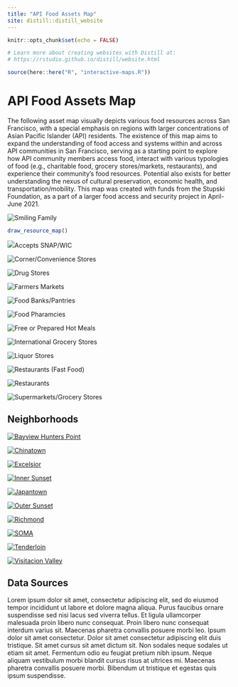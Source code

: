 ```yaml
---
title: "API Food Assets Map"
site: distill::distill_website
---
```


```r
knitr::opts_chunk$set(echo = FALSE)

# Learn more about creating websites with Distill at:
# https://rstudio.github.io/distill/website.html

```

<!-- <link href="https://unpkg.com/tailwindcss@^2/dist/tailwind.min.css" rel="stylesheet"> -->

```r
source(here::here("R", "interactive-maps.R"))
```



<div class="xl:grid xl:grid-cols-3 xl:gap-16 l-screen-inset mt-24 xl:mb-16 xl:mx-64">

<div class="xl:col-span-2">

<h1 class="text-4xl font-bold mb-4">API Food Assets Map</h1>

<p>The following asset map visually depicts various food resources across San Francisco, with a special emphasis on regions with larger concentrations of Asian Pacific Islander (API) residents. The existence of this map aims to expand the understanding of food access and systems within and across API communities in San Francisco, serving as a starting point to explore how API community members access food, interact with various typologies of food (e.g., charitable food, grocery stores/markets, restaurants), and experience their community’s food resources. Potential also exists for better understanding the nexus of cultural preservation, economic health, and transportation/mobility. This map was created with funds from the Stupski Foundation, as  a part of a larger food access and security project in April-June 2021.</p>
</div>

<div class="xl:col-span-1 mx-auto">
<img class="rounded-md shadow-md items-center h-full w-full" src="assets/family.jpg" alt="Smiling Family">
</div>





</div>



```r
draw_resource_map()
```


<div class="mx-auto inline text-gray-600"><img class="py-4 pr-2 inline" src="assets/accepts-snap-wic.svg"><span>Accepts SNAP/WIC</span></div>





<div class="sm:grid sm:grid-cols-2 xl:grid-cols-4 sm:gap-4 md:gap-8 l-page my-16">

<div>
<img src="assets/corner-stores-icon-summary.svg" alt="Corner/Convenience Stores">
</div>

<div>
<img src="assets/drug-stores-icon-summary.svg" alt="Drug Stores">
</div>

<div>
<img src="assets/farmers-market-icon-summary.svg" alt="Farmers Markets">
</div>

<div>
<img src="assets/food-banks-pantries-icon-summary.svg" alt="Food Banks/Pantries">
</div>

<div>
<img src="assets/food-pharmacy-icon-summary.svg" alt="Food Pharamcies">
</div>

<div>
<img src="assets/free-prepared-hot-meals-icon-summary.svg" alt="Free or Prepared Hot Meals">
</div>

<div>
<img src="assets/international-grocery-stores-icon-summary.svg" alt="International Grocery Stores">
</div>

<div>
<img src="assets/liquor-stores-icon-summary.svg" alt="Liquor Stores">
</div>

<div>
<img src="assets/restaurants-fast-food-icon-summary.svg" alt="Restaurants (Fast Food)">
</div>

<div>
<img src="assets/restaurants-icon-summary.svg" alt="Restaurants">
</div>


<div>
<img src="assets/supermarkets-icon-summary.svg" alt="Supermarkets/Grocery Stores">
</div></div>




<div class="l-screen-inset my-16">

<h2 class="text-4xl text-center font-bold mb-16">Neighborhoods</h2>

<div class="sm:grid sm:grid-cols-2 xl:grid-cols-5 sm:gap-16">

<div>
<a href="bayview-hunters-point.html">
<img src="assets/bayview-hunters-point.svg" alt="Bayview Hunters Point">
</a>
</div>

<div>
<a href="chinatown.html">
<img src="assets/chinatown.svg" alt="Chinatown">
</a>
</div>

<div>
<a href="excelsior.html">
<img src="assets/excelsior.svg" alt="Excelsior">
</a>
</div>

<div>
<a href="inner-sunset.html">
<img src="assets/inner-sunset.svg" alt="Inner Sunset">
</a>
</div>

<div>
<a href="japantown.html">
<img src="assets/japantown.svg" alt="Japantown">
</a>
</div>

<div>
<a href="outer-sunset.html">
<img src="assets/outer-sunset.svg" alt="Outer Sunset">
</a>
</div>

<div>
<a href="richmond.html">
<img src="assets/richmond.svg" alt="Richmond">
</a>
</div>

<div>
<a href="soma.html">
<img src="assets/soma.svg" alt="SOMA">
</a>
</div>

<div>
<a href="tenderloin.html">
<img src="assets/tenderloin.svg" alt="Tenderloin">
</a>
</div>

<div>
<a href="visitacion-valley.html">
<img src="assets/visitacion-valley.svg" alt="Visitacion Valley">
</a>
</div>

</div>

</div>

<div class="mt-24">
<h2 class="text-4xl font-bold">Data Sources</h2>
</div>


<p>Lorem ipsum dolor sit amet, consectetur adipiscing elit, sed do eiusmod tempor incididunt ut labore et dolore magna aliqua. Purus faucibus ornare suspendisse sed nisi lacus sed viverra tellus. Et ligula ullamcorper malesuada proin libero nunc consequat. Proin libero nunc consequat interdum varius sit. Maecenas pharetra convallis posuere morbi leo. Ipsum dolor sit amet consectetur. Dolor sit amet consectetur adipiscing elit duis tristique. Sit amet cursus sit amet dictum sit. Non sodales neque sodales ut etiam sit amet. Fermentum odio eu feugiat pretium nibh ipsum. Neque aliquam vestibulum morbi blandit cursus risus at ultrices mi. Maecenas pharetra convallis posuere morbi. Bibendum ut tristique et egestas quis ipsum suspendisse.</p>




